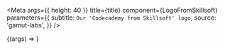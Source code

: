 
<Meta
  args={{ height: 40 }}
  title={title}
  component={LogoFromSkillsoft}
  parameters={{
    subtitle: `Our 'Codecademy from Skillsoft' logo`,
    source: 'gamut-labs',
  }}
/>

<Canvas withSource="open">
  <Story name="LogoFromSkillsoft">
    {(args) => <LogoFromSkillsoft {...args} />}
  </Story>
</Canvas>

